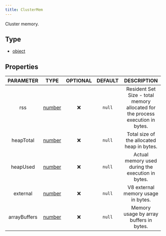 ```yaml
---
title: ClusterMem
---
```


Cluster memory.

## Type
- [object](https://developer.mozilla.org/en-US/docs/Web/JavaScript/Reference/Global_Objects/Object)

## Properties

| PARAMETER | TYPE | OPTIONAL | DEFAULT | DESCRIPTION |
| :-------: | :--: | :------: | :-----: | :---------: |
| rss | [number](https://developer.mozilla.org/en-US/docs/Web/JavaScript/Reference/Global_Objects/Number) |  ❌   | `null`  | Resident Set Size - total memory allocated for the process execution in bytes. |
| heapTotal | [number](https://developer.mozilla.org/en-US/docs/Web/JavaScript/Reference/Global_Objects/Number) |  ❌   | `null`  | Total size of the allocated heap in bytes. |
| heapUsed | [number](https://developer.mozilla.org/en-US/docs/Web/JavaScript/Reference/Global_Objects/Number) |  ❌   | `null`  | Actual memory used during the execution in bytes. |
| external | [number](https://developer.mozilla.org/en-US/docs/Web/JavaScript/Reference/Global_Objects/Number) |  ❌   | `null`  | V8 external memory usage in bytes. |
| arrayBuffers | [number](https://developer.mozilla.org/en-US/docs/Web/JavaScript/Reference/Global_Objects/Number) |  ❌   | `null`  | Memory usage by array buffers in bytes. |
